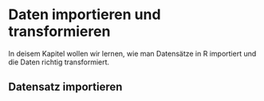 # Daten importieren und transformieren

In deisem Kapitel wollen wir lernen, wie man Datensätze in R importiert und die Daten richtig transformiert.

## Datensatz importieren


